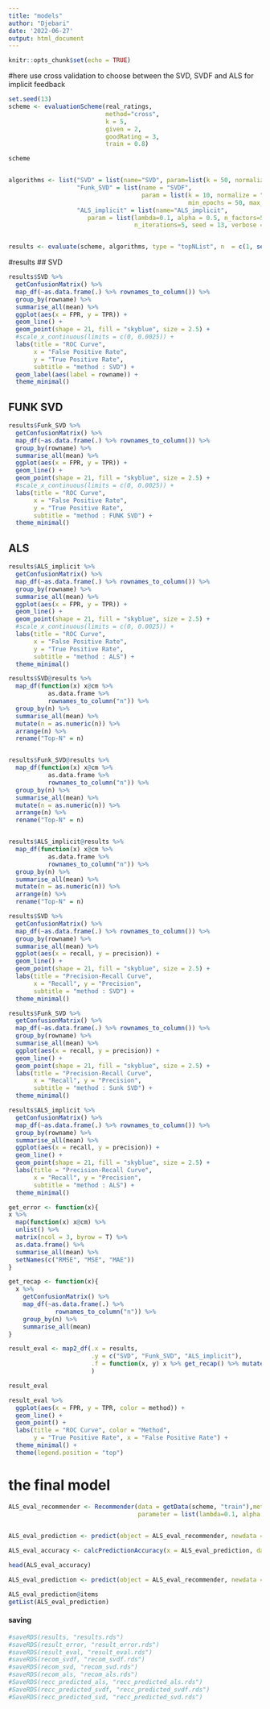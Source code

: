 ---
title: "models"
author: "Djebari"
date: '2022-06-27'
output: html_document
---

```{r setup, include=FALSE}
knitr::opts_chunk$set(echo = TRUE)
```

#here use cross validation to choose between the SVD, SVDF and ALS for implicit feedback 
```{r}
set.seed(13)
scheme <- evaluationScheme(real_ratings, 
                           method="cross", 
                           k = 5,
                           given = 2,
                           goodRating = 3,
                           train = 0.8)

scheme


algorithms <- list("SVD" = list(name="SVD", param=list(k = 50, normalize = "Z-score")),
                   "Funk_SVD" = list(name = "SVDF", 
                                     param = list(k = 10, normalize = "Z-score",
                                                  min_epochs = 50, max_epochs = 100,verbose = TRUE)),
                   "ALS_implicit" = list(name="ALS_implicit", 
                      param = list(lambda=0.1, alpha = 0.5, n_factors=50, 
                                   n_iterations=5, seed = 13, verbose = TRUE)))


results <- evaluate(scheme, algorithms, type = "topNList", n  = c(1, seq(4, 20, 4)))

```

#results
## SVD
```{r}
results$SVD %>% 
  getConfusionMatrix() %>% 
  map_df(~as.data.frame(.) %>% rownames_to_column()) %>%
  group_by(rowname) %>% 
  summarise_all(mean) %>% 
  ggplot(aes(x = FPR, y = TPR)) +
  geom_line() +
  geom_point(shape = 21, fill = "skyblue", size = 2.5) +
  #scale_x_continuous(limits = c(0, 0.0025)) +
  labs(title = "ROC Curve",
       x = "False Positive Rate", 
       y = "True Positive Rate",
       subtitle = "method : SVD") +
  geom_label(aes(label = rowname)) +
  theme_minimal()
```

## FUNK SVD
```{r}
results$Funk_SVD %>% 
  getConfusionMatrix() %>% 
  map_df(~as.data.frame(.) %>% rownames_to_column()) %>%
  group_by(rowname) %>% 
  summarise_all(mean) %>% 
  ggplot(aes(x = FPR, y = TPR)) +
  geom_line() +
  geom_point(shape = 21, fill = "skyblue", size = 2.5) +
  #scale_x_continuous(limits = c(0, 0.0025)) +
  labs(title = "ROC Curve",
       x = "False Positive Rate", 
       y = "True Positive Rate",
       subtitle = "method : FUNK SVD") +
  theme_minimal()
```
## ALS
```{r}
results$ALS_implicit %>% 
  getConfusionMatrix() %>% 
  map_df(~as.data.frame(.) %>% rownames_to_column()) %>%
  group_by(rowname) %>% 
  summarise_all(mean) %>% 
  ggplot(aes(x = FPR, y = TPR)) +
  geom_line() +
  geom_point(shape = 21, fill = "skyblue", size = 2.5) +
  #scale_x_continuous(limits = c(0, 0.0025)) +
  labs(title = "ROC Curve",
       x = "False Positive Rate", 
       y = "True Positive Rate",
       subtitle = "method : ALS") +
  theme_minimal()
```


```{r}
results$SVD@results %>% 
  map_df(function(x) x@cm %>% 
           as.data.frame %>%
           rownames_to_column("n")) %>% 
  group_by(n) %>%
  summarise_all(mean) %>%
  mutate(n = as.numeric(n)) %>%
  arrange(n) %>% 
  rename("Top-N" = n)


results$Funk_SVD@results %>% 
  map_df(function(x) x@cm %>% 
           as.data.frame %>%
           rownames_to_column("n")) %>% 
  group_by(n) %>%
  summarise_all(mean) %>%
  mutate(n = as.numeric(n)) %>%
  arrange(n) %>% 
  rename("Top-N" = n)


results$ALS_implicit@results %>% 
  map_df(function(x) x@cm %>% 
           as.data.frame %>%
           rownames_to_column("n")) %>% 
  group_by(n) %>%
  summarise_all(mean) %>%
  mutate(n = as.numeric(n)) %>%
  arrange(n) %>% 
  rename("Top-N" = n)
```

```{r}
results$SVD %>% 
  getConfusionMatrix() %>% 
  map_df(~as.data.frame(.) %>% rownames_to_column()) %>%
  group_by(rowname) %>% 
  summarise_all(mean) %>% 
  ggplot(aes(x = recall, y = precision)) +
  geom_line() +
  geom_point(shape = 21, fill = "skyblue", size = 2.5) +
  labs(title = "Precision-Recall Curve",
       x = "Recall", y = "Precision",
       subtitle = "method : SVD") +
  theme_minimal()
```

```{r}
results$Funk_SVD %>% 
  getConfusionMatrix() %>% 
  map_df(~as.data.frame(.) %>% rownames_to_column()) %>%
  group_by(rowname) %>% 
  summarise_all(mean) %>% 
  ggplot(aes(x = recall, y = precision)) +
  geom_line() +
  geom_point(shape = 21, fill = "skyblue", size = 2.5) +
  labs(title = "Precision-Recall Curve",
       x = "Recall", y = "Precision",
       subtitle = "method : Sunk SVD") +
  theme_minimal()
```

```{r}
results$ALS_implicit %>% 
  getConfusionMatrix() %>% 
  map_df(~as.data.frame(.) %>% rownames_to_column()) %>%
  group_by(rowname) %>% 
  summarise_all(mean) %>% 
  ggplot(aes(x = recall, y = precision)) +
  geom_line() +
  geom_point(shape = 21, fill = "skyblue", size = 2.5) +
  labs(title = "Precision-Recall Curve",
       x = "Recall", y = "Precision",
       subtitle = "method : ALS") +
  theme_minimal()
```

```{r}
get_error <- function(x){
x %>% 
  map(function(x) x@cm) %>% 
  unlist() %>% 
  matrix(ncol = 3, byrow = T) %>% 
  as.data.frame() %>% 
  summarise_all(mean) %>% 
  setNames(c("RMSE", "MSE", "MAE"))
}

get_recap <- function(x){
  x %>% 
    getConfusionMatrix() %>% 
    map_df(~as.data.frame(.) %>%
             rownames_to_column("n")) %>%
    group_by(n) %>% 
    summarise_all(mean)
}

```


```{r}
result_eval <- map2_df(.x = results, 
                       .y = c("SVD", "Funk_SVD", "ALS_implicit"), 
                       .f = function(x, y) x %>% get_recap() %>% mutate(method = y)
                       ) 

result_eval

result_eval %>% 
  ggplot(aes(x = FPR, y = TPR, color = method)) +
  geom_line() +
  geom_point() +
  labs(title = "ROC Curve", color = "Method",
       y = "True Positive Rate", x = "False Positive Rate") +
  theme_minimal() +
  theme(legend.position = "top")
```

# the final model
```{r}
ALS_eval_recommender <- Recommender(data = getData(scheme, "train"),method = 'ALS_implicit',
                                    parameter = list(lambda=0.1, alpha = 0.5, n_factors=50, n_iterations=5, seed = 13, verbose = TRUE))
                              

ALS_eval_prediction <- predict(object = ALS_eval_recommender, newdata =getData(scheme, "known"), n = 5, type = "ratings")

ALS_eval_accuracy <- calcPredictionAccuracy(x = ALS_eval_prediction, data = getData(scheme, "unknown"), byUser =TRUE)

head(ALS_eval_accuracy)

ALS_eval_prediction <- predict(object = ALS_eval_recommender, newdata =getData(scheme, "known"), n = 5, type = "topNList")

ALS_eval_prediction@items
getList(ALS_eval_prediction)
```


#### saving 

```{r}
#saveRDS(results, "results.rds")
#saveRDS(result_error, "result_error.rds")
#saveRDS(result_eval, "result_eval.rds")
#saveRDS(recom_svdf, "recom_svdf.rds")
#saveRDS(recom_svd, "recom_svd.rds")
#saveRDS(recom_als, "recom_als.rds")
#SaveRDS(recc_predicted_als, "recc_predicted_als.rds")
#SaveRDS(recc_predicted_svdf, "recc_predicted_svdf.rds")
#SaveRDS(recc_predicted_svd, "recc_predicted_svd.rds")
```
